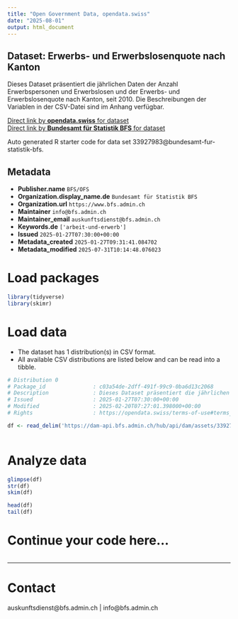 ```yaml
---
title: "Open Government Data, opendata.swiss"
date: "2025-08-01"
output: html_document
---
```


## Dataset: Erwerbs- und Erwerbslosenquote nach Kanton

Dieses Dataset präsentiert die jährlichen Daten der Anzahl Erwerbspersonen und Erwerbslosen und der Erwerbs- und Erwerbslosenquote nach Kanton, seit 2010. Die Beschreibungen der Variablen in der CSV-Datei sind im Anhang verfügbar.

[Direct link by **opendata.swiss** for dataset](https://opendata.swiss/de/dataset/erwerbs-und-erwerbslosenquote-nach-kanton)<br>
[Direct link by **Bundesamt für Statistik BFS** for dataset](https://www.bfs.admin.ch/asset/de/ts-x-40.02.03.02.03)

Auto generated R starter code for data set 33927983@bundesamt-fur-statistik-bfs.

## Metadata

- **Publisher.name** `BFS/OFS`
- **Organization.display_name.de** `Bundesamt für Statistik BFS`
- **Organization.url** `https://www.bfs.admin.ch`
- **Maintainer** `info@bfs.admin.ch`
- **Maintainer_email** `auskunftsdienst@bfs.admin.ch`
- **Keywords.de** `['arbeit-und-erwerb']`
- **Issued** `2025-01-27T07:30:00+00:00`
- **Metadata_created** `2025-01-27T09:31:41.084702`
- **Metadata_modified** `2025-07-31T10:14:48.076023`


# Load packages

```r

library(tidyverse)
library(skimr)

```

# Load data

-   The dataset has 1 distribution(s) in CSV format.
-   All available CSV distributions are listed below and can be read into a tibble.

```r

# Distribution 0
# Package_id               : c03a54de-2dff-491f-99c9-0ba6d13c2068
# Description              : Dieses Dataset präsentiert die jährlichen Daten der Anzahl Erwerbspersonen und Erwerbslosen und der Erwerbs- und Erwerbslosenquote nach Kanton, seit 2010. Die Beschreibungen der Variablen in der CSV-Datei sind im Anhang verfügbar.
# Issued                   : 2025-01-27T07:30:00+00:00
# Modified                 : 2025-02-20T07:27:01.398000+00:00
# Rights                   : https://opendata.swiss/terms-of-use#terms_by_ask

df <- read_delim('https://dam-api.bfs.admin.ch/hub/api/dam/assets/33927987/master')



```

# Analyze data

```r

glimpse(df)
str(df)
skim(df)

head(df)
tail(df)

```

# Continue your code here...

```r

```

------------------------------------------------------------------------

# Contact

auskunftsdienst@bfs.admin.ch | info@bfs.admin.ch
